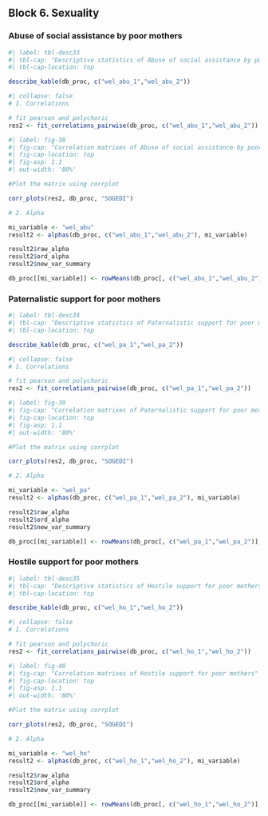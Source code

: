 
## Block 6. Sexuality

### Abuse of social assistance by poor mothers

```r
#| label: tbl-desc33
#| tbl-cap: "Descriptive statistics of Abuse of social assistance by poor mothers"
#| tbl-cap-location: top

describe_kable(db_proc, c("wel_abu_1","wel_abu_2"))

```

```r
#| collapse: false
# 1. Correlations 

# fit pearson and polychoric
res2 <- fit_correlations_pairwise(db_proc, c("wel_abu_1","wel_abu_2"))


```

```r
#| label: fig-38
#| fig-cap: "Correlation matrixes of Abuse of social assistance by poor mothers"
#| fig-cap-location: top
#| fig-asp: 1.1
#| out-width: '80%'

#Plot the matrix using corrplot

corr_plots(res2, db_proc, "SOGEDI")

```

```r
# 2. Alpha

mi_variable <- "wel_abu"
result2 <- alphas(db_proc, c("wel_abu_1","wel_abu_2"), mi_variable)

result2$raw_alpha
result2$ord_alpha
result2$new_var_summary

db_proc[[mi_variable]] <- rowMeans(db_proc[, c("wel_abu_1","wel_abu_2")], na.rm = TRUE)
```

### Paternalistic support for poor mothers

```r
#| label: tbl-desc34
#| tbl-cap: "Descriptive statistics of Paternalistic support for poor mothers"
#| tbl-cap-location: top

describe_kable(db_proc, c("wel_pa_1","wel_pa_2"))

```

```r
#| collapse: false
# 1. Correlations 

# fit pearson and polychoric
res2 <- fit_correlations_pairwise(db_proc, c("wel_pa_1","wel_pa_2"))


```

```r
#| label: fig-39
#| fig-cap: "Correlation matrixes of Paternalistic support for poor mothers"
#| fig-cap-location: top
#| fig-asp: 1.1
#| out-width: '80%'

#Plot the matrix using corrplot

corr_plots(res2, db_proc, "SOGEDI")

```

```r
# 2. Alpha

mi_variable <- "wel_pa"
result2 <- alphas(db_proc, c("wel_pa_1","wel_pa_2"), mi_variable)

result2$raw_alpha
result2$ord_alpha
result2$new_var_summary

db_proc[[mi_variable]] <- rowMeans(db_proc[, c("wel_pa_1","wel_pa_2")], na.rm = TRUE)
```

### Hostile support for poor mothers

```r
#| label: tbl-desc35
#| tbl-cap: "Descriptive statistics of Hostile support for poor mothers"
#| tbl-cap-location: top

describe_kable(db_proc, c("wel_ho_1","wel_ho_2"))

```

```r
#| collapse: false
# 1. Correlations 

# fit pearson and polychoric
res2 <- fit_correlations_pairwise(db_proc, c("wel_ho_1","wel_ho_2"))


```

```r
#| label: fig-40
#| fig-cap: "Correlation matrixes of Hostile support for poor mothers"
#| fig-cap-location: top
#| fig-asp: 1.1
#| out-width: '80%'

#Plot the matrix using corrplot

corr_plots(res2, db_proc, "SOGEDI")

```

```r
# 2. Alpha

mi_variable <- "wel_ho"
result2 <- alphas(db_proc, c("wel_ho_1","wel_ho_2"), mi_variable)

result2$raw_alpha
result2$ord_alpha
result2$new_var_summary

db_proc[[mi_variable]] <- rowMeans(db_proc[, c("wel_ho_1","wel_ho_2")], na.rm = TRUE)
```
